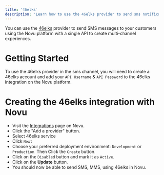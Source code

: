 ```yaml
---
title: '46elks'
description: 'Learn how to use the 46elks provider to send sms notifications using Novu'
---
```


You can use the [46elks](https://46elks.com/) provider to send SMS messages to your customers using the Novu platform with a single API to create multi-channel experiences.

# Getting Started

To use the 46elks provider in the sms channel, you will need to create a 46elks account and add your `API Username` & `API Password` to the 46elks integration on the Novu platform.

# Creating the 46elks integration with Novu

- Visit the [Integrations](https://web.novu.co/integrations) page on Novu.
- Click the "Add a provider" button.
- Select 46elks service
- Click `Next`
- Choose your preferred deployment environment: `Development` or `Production`. Then Click the `Create` button.
- Click on the `Disabled` button and mark it as `Active`.
- Click on the **Update** button.
- You should now be able to send SMS, MMS,  using 46elks in Novu.
